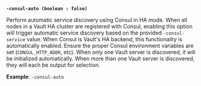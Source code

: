 <a id="operator-flag-consul-auto" />

**`-consul-auto (boolean : false)`**

Perform automatic service discovery using Consul in HA mode. When all nodes in 
a Vault HA cluster are registered with Consul, enabling this option will
trigger automatic service discovery based on the provided `-consul-service` 
value. When Consul is Vault's HA backend, this functionality is automatically 
enabled. Ensure the proper Consul environment variables are set 
(`CONSUL_HTTP_ADDR`, etc). When only one Vault server is discovered, it will be 
initialized automatically. When more than one Vault server is discovered, they 
will each be output for selection.

**Example**: `-consul-auto`
